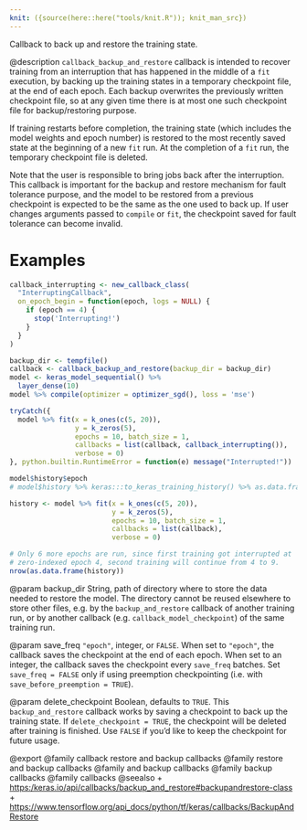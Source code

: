 ```yaml
---
knit: ({source(here::here("tools/knit.R")); knit_man_src})
---
```

Callback to back up and restore the training state.

@description
`callback_backup_and_restore` callback is intended to recover training from an
interruption that has happened in the middle of a `fit` execution, by
backing up the training states in a temporary checkpoint file, at the end of
each epoch. Each backup overwrites the previously written checkpoint file,
so at any given time there is at most one such checkpoint file for
backup/restoring purpose.

If training restarts before completion, the training state (which includes
the model weights and epoch number) is restored to the most recently saved
state at the beginning of a new `fit` run. At the completion of a
`fit` run, the temporary checkpoint file is deleted.

Note that the user is responsible to bring jobs back after the interruption.
This callback is important for the backup and restore mechanism for fault
tolerance purpose, and the model to be restored from a previous checkpoint
is expected to be the same as the one used to back up. If user changes
arguments passed to `compile` or `fit`, the checkpoint saved for fault tolerance
can become invalid.

# Examples


```r
callback_interrupting <- new_callback_class(
  "InterruptingCallback",
  on_epoch_begin = function(epoch, logs = NULL) {
    if (epoch == 4) {
      stop('Interrupting!')
    }
  }
)

backup_dir <- tempfile()
callback <- callback_backup_and_restore(backup_dir = backup_dir)
model <- keras_model_sequential() %>%
  layer_dense(10)
model %>% compile(optimizer = optimizer_sgd(), loss = 'mse')

tryCatch({
  model %>% fit(x = k_ones(c(5, 20)),
                y = k_zeros(5),
                epochs = 10, batch_size = 1,
                callbacks = list(callback, callback_interrupting()),
                verbose = 0)
}, python.builtin.RuntimeError = function(e) message("Interrupted!"))

model$history$epoch
# model$history %>% keras:::to_keras_training_history() %>% as.data.frame() %>% print()

history <- model %>% fit(x = k_ones(c(5, 20)),
                         y = k_zeros(5),
                         epochs = 10, batch_size = 1,
                         callbacks = list(callback),
                         verbose = 0)

# Only 6 more epochs are run, since first training got interrupted at
# zero-indexed epoch 4, second training will continue from 4 to 9.
nrow(as.data.frame(history))
```

@param backup_dir
String, path of directory where to store the data
needed to restore the model. The directory
cannot be reused elsewhere to store other files, e.g. by the
`backup_and_restore` callback of another training run,
or by another callback (e.g. `callback_model_checkpoint`)
of the same training run.

@param save_freq
`"epoch"`, integer, or `FALSE`. When set to `"epoch"`,
the callback saves the checkpoint at the end of each epoch.
When set to an integer, the callback saves the checkpoint every
`save_freq` batches. Set `save_freq = FALSE` only if using
preemption checkpointing (i.e. with `save_before_preemption = TRUE`).

@param delete_checkpoint
Boolean, defaults to `TRUE`. This `backup_and_restore`
callback works by saving a checkpoint to back up the training state.
If `delete_checkpoint = TRUE`, the checkpoint will be deleted after
training is finished. Use `FALSE` if you'd like to keep the checkpoint
for future usage.

@export
@family callback restore and backup callbacks
@family restore and backup callbacks
@family and backup callbacks
@family backup callbacks
@family callbacks
@seealso
+ <https:/keras.io/api/callbacks/backup_and_restore#backupandrestore-class>
+ <https://www.tensorflow.org/api_docs/python/tf/keras/callbacks/BackupAndRestore>

